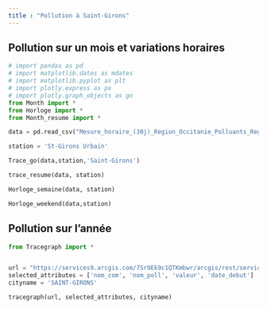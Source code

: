 ```yaml
---
title : "Pollution à Saint-Girons"
---
```


## Pollution sur un mois et variations horaires

```python
# import pandas as pd
# import matplotlib.dates as mdates
# import matplotlib.pyplot as plt
# import plotly.express as px
# import plotly.graph_objects as go
from Month import *
from Horloge import *
from Month_resume import *

data = pd.read_csv("Mesure_horaire_(30j)_Region_Occitanie_Polluants_Reglementaires.csv")

station = 'St-Girons Urbain'

Trace_go(data,station,'Saint-Girons')

trace_resume(data, station)

Horloge_semaine(data, station)

Horloge_weekend(data,station)

```

## Pollution sur l'année
```python
from Tracegraph import *


url = "https://services9.arcgis.com/7Sr9Ek9c1QTKmbwr/arcgis/rest/services/mesures_occitanie_mensuelle_poll_princ/FeatureServer/0/query?f=json&where=(nom_com%20IN%20('SAINT-GIRONS'))&outFields=*"
selected_attributes = ['nom_com', 'nom_poll', 'valeur', 'date_debut']
cityname = 'SAINT-GIRONS'

tracegraph(url, selected_attributes, cityname)
```